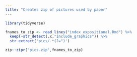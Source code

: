 ```yaml
---
title: "Creates zip of pictures used by paper"
---
```


```r
library(tidyverse)
```

```r
fnames_to_zip <- read_lines("index_expositional.Rmd") %>%
  keep(~str_detect(.x,"include_graphics")) %>%
  str_extract('pics/.*(?=")')
```

```r
zip::zipr("pics.zip",fnames_to_zip)
```


